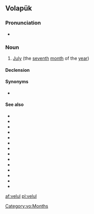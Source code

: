 ==Volapük==

===Pronunciation===
* {{IPA|[ve.ˈlul]|lang=vo}}

===Noun===
{{vo-noun}}

# [[July]] (the [[seventh]] [[month]] of the [[year]])

====Declension====
{{vo-decl-noun}}

====Synonyms====
* {{l|vo|yulul}}

====See also====
* {{l|vo|degyel}}
* {{l|vo|del}}
* {{l|vo|bal}}
* {{l|vo|dät}}
* {{l|vo|düp}}
* {{l|vo|milyel}}
* {{l|vo|minut}}
* {{l|vo|mul}}
* {{l|vo|sekun}}
* {{l|vo|tim}}
* {{l|vo|tumyel}}
* {{l|vo|tüp}}
* {{l|vo|vig}}
* {{l|vo|yel}}

[[Category:vo:Months]]

[[af:velul]]
[[pl:velul]]
